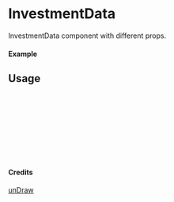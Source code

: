 
<Meta of={InvestmentData} title="unDraw/InvestmentData" />

# InvestmentData

InvestmentData component with different props.

#### Example

<Canvas of={InvestmentData.Primary} />

## Usage

```ts
import { InvestmentData } from "yadl-ui";

const Example = () => {
  return (
      <InvestmentData />
  );
};

export default Example;
```

#### Credits
[unDraw](https://undraw.co/illustrations)
